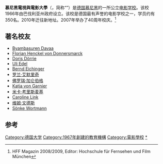 {{Infobox_University
|name = 慕尼黑電視與電影大學
|motto = 
|image_name =
|established = 1967年正式运转
|type =[[公立学校|公立学校]]
|calendar = Semester
|staff =
|faculty = 84
|president=Prof. Dr. Gerhard Fuchs
|undergrad = 346
|postgrad =
|city =[[慕尼黑|慕尼黑]]
|state =[[巴伐利亚|巴伐利亚]]
|country = [[德国|德国]]
|campus =
|affiliations = [[CILECT|CILECT]]
|free_label = Departments
|free = 5
|website =[http://www.hff-muc.de www.hff-muc.de]
|logo =
}} 
'''慕尼黑電視與電影大學'''（{{lang-de|Hochschule für Fernsehen und Film München}}，简称“{{lang|de|HFF München}}”）是[[德国|德国]][[慕尼黑|慕尼黑]]的一所公立[[电影学校|电影学校]]。该校1966年由巴伐利亚州政府设立。该校是德国最有声誉的电影学校之一，学员约有350名。2010年迁往新地址。2007年举办了40周年校庆。<ref>HFF Magazin 2008/2009, Editor: Hochschule für Fernsehen und Film München </ref>

==著名校友==
*[[Byambasuren_Davaa|Byambasuren Davaa]]
*[[Florian_Henckel_von_Donnersmarck|Florian Henckel von Donnersmarck]]
*[[Doris_Dörrie|Doris Dörrie]]
*[[Uli_Edel|Uli Edel]]
*[[Bernd_Eichinger|Bernd Eichinger]]
*[[罗兰·艾默里奇|罗兰·艾默里奇]]
*[[佛罗瑞·加仑伯格|佛罗瑞·加仑伯格]]
*[[Katja_von_Garnier|Katja von Garnier]]
*[[米卡·考里斯麦基|米卡·考里斯麦基]]
*[[Caroline_Link|Caroline Link]] 
*[[维姆·文德斯|维姆·文德斯]]
*[[Sönke_Wortmann|Sönke Wortmann]]

== 参考==
{{reflist|2}}

{{Authority control}}
[[Category:德国大学|Category:德国大学]]
[[Category:1967年創建的教育機構|Category:1967年創建的教育機構]]
[[Category:電影學校|Category:電影學校]]
[[Category:慕尼黑電視與電影大學校友|*]]